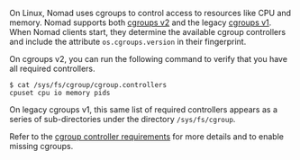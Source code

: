 On Linux, Nomad uses cgroups to control access to resources like CPU and memory.
Nomad supports both [cgroups
v2](https://www.kernel.org/doc/html/latest/admin-guide/cgroup-v2.html) and the
legacy [cgroups
v1](https://www.kernel.org/doc/html/latest/admin-guide/cgroup-v1/cgroups.html).
When Nomad clients start, they determine the available cgroup controllers and
include the attribute `os.cgroups.version` in their fingerprint.

On cgroups v2, you can run the following command to verify that you have all
required controllers.

```shell-session
$ cat /sys/fs/cgroup/cgroup.controllers
cpuset cpu io memory pids
```

On legacy cgroups v1, this same list of required controllers appears as a series
of sub-directories under the directory `/sys/fs/cgroup`.

Refer to the [cgroup controller
requirements](/nomad/docs/install/production/requirements#cgroup-controllers)
for more details and to enable missing cgroups.
